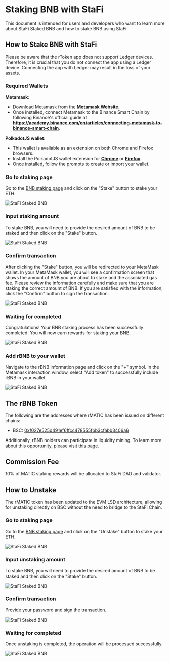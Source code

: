 # Staking BNB with StaFi

This document is intended for users and developers who want to learn more about StaFi Staked BNB and how to stake BNB using StaFi.



## How to Stake BNB with StaFi

<Callout type="info">
Please be aware that the rToken app does not support Ledger devices. Therefore, it is crucial that you do not connect the app using a Ledger device. Connecting the app with Ledger may result in the loss of your assets.
</Callout>

### Required Wallets

**Metamask**:

- Download Metamask from the **[Metamask Website](https://metamask.io/download.htm)**.
- Once installed, connect Metamask to the Binance Smart Chain by following Binance's official guide at **https://academy.binance.com/en/articles/connecting-metamask-to-binance-smart-chain**.

**PolkadotJS wallet**:

- This wallet is available as an extension on both Chrome and Firefox browsers.
- Install the PolkadotJS wallet extension for **[Chrome](https://chrome.google.com/webstore/detail/polkadot%7Bjs%7D-extension/mopnmbcafieddcagagdcbnhejhlodfdd)** or **[Firefox](https://addons.mozilla.org/en-US/firefox/addon/polkadot-js-extension/)**.
- Once installed, follow the prompts to create or import your wallet.


<Steps>

### Go to staking page

Go to the [BNB staking page](https://app.stafi.io/rtoken/stake/BNB?tokenStandard=Native) and click on the "Stake" button to stake your ETH.

![StaFi Staked BNB](/image/rbnbhowtostake_1.png)

### Input staking amount

To stake BNB, you will need to provide the desired amount of BNB to be staked and then click on the "Stake" button.

![StaFi Staked BNB](/image/rbnbhowtostake_2.png)

### Confirm transaction

After clicking the "Stake" button, you will be redirected to your MetaMask wallet. In your MetaMask wallet, you will see a confirmation screen that shows the amount of BNB you are about to stake and the associated gas fee. Please review the information carefully and make sure that you are staking the correct amount of BNB. If you are satisfied with the information, click the "Confirm" button to sign the transaction.

![StaFi Staked BNB](/image/rbnbhowtostake_3.png)

### Waiting for completed

Congratulations! Your BNB staking process has been successfully completed. You will now earn rewards for staking your BNB.

![StaFi Staked BNB](/image/rbnbhowtostake_4.png)

### Add rBNB to your wallet

Navigate to the rBNB information page and click on the "+" symbol. In the Metamask interaction window, select "Add token" to successfully include rBNB in your wallet.

![StaFi Staked BNB](/image/rbnbhowtostake_5.png)

</Steps>


## The rBNB Token

The following are the addresses where rMATIC has been issued on different chains:

- BSC: [0xf027e525d491ef6ffcc478555fbb3cfabb3406a6](https://bscscan.com/address/0xf027e525d491ef6ffcc478555fbb3cfabb3406a6)

Additionally, rBNB holders can participate in liquidity mining. To learn more about this opportunity, please [visit this page](https://app.stafi.io/rpool?program=lp).

## Commission Fee

10% of MATIC staking rewards will be allocated to StaFi DAO and validator.

## How to Unstake

<Callout type="info">
The rMATIC token has been updated to the EVM LSD architecture, allowing for unstaking directly on BSC without the need to bridge to the StaFi Chain.
</Callout>

<Steps>

### Go to staking page

Go to the [BNB staking page](https://app.stafi.io/rtoken/stake/BNB?tokenStandard=Native) and click on the "Unstake" button to stake your ETH.

![StaFi Staked BNB](/image/rbnbunstake_1.png)

### Input unstaking amount

To stake BNB, you will need to provide the desired amount of BNB to be staked and then click on the "Stake" button.

![StaFi Staked BNB](/image/rbnbunstake_2.png)

### Confirm transaction

Provide your password and sign the transaction.

![StaFi Staked BNB](/image/rbnbunstake_3.png)

### Waiting for completed

Once unstaking is completed, the operation will be processed successfully.

![StaFi Staked BNB](/image/rbnbunstake_4.png)

</Steps>
